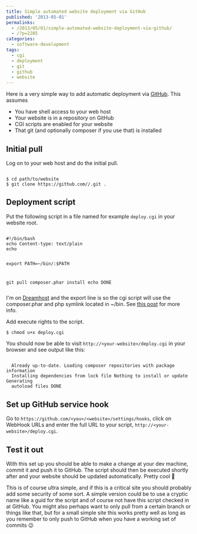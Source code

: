 ---
title: Simple automated website deployment via GitHub
published: '2013-05-01'
permalinks:
  - /2013/05/01/simple-automated-website-deployment-via-github/
  - /?p=2285
categories:
  - software-development
tags:
  - cgi
  - deployment
  - git
  - github
  - website
---

Here is a very simple way to add automatic deployment via <a href="https://github.com/">GitHub</a>. This assumes

<ul>
<li>You have shell access to your web host
<li>Your website is in a repository on GitHub
<li>CGI scripts are enabled for your website
<li>That git (and optionally composer if you use that) is installed
</ul>

## Initial pull

Log on to your web host and do the initial pull.

<code lang="bash">
$ cd path/to/website
$ git clone https://github.com/<you>/<website>.git .
</code>

## Deployment script

Put the following script in a file named for example `deploy.cgi` in your website root.

<code lang="bash">
#!/bin/bash
echo Content-type: text/plain
echo

export PATH=~/bin/:$PATH

git pull
composer.phar install
echo DONE

</code>

<div className="note">
  I'm on <a href="http://www.dreamhost.com/r.cgi?322827">Dreamhost</a> and the
  export line is so the cgi script will use the composer.phar and php symlink
  located in ~/bin. See <a href="/?p=2153">this post</a> for more info.
</div>

Add execute rights to the script.

<code lang="bash">$ chmod u+x deploy.cgi</code>

You should now be able to visit `http://<your-website>/deploy.cgi` in your browser and see output like this:

<code>
  Already up-to-date. Loading composer repositories with package information
  Installing dependencies from lock file Nothing to install or update Generating
  autoload files DONE
</code>

## Set up GitHub service hook

Go to `https://github.com/<you>/<website>/settings/hooks`, click on WebHook URLs and enter the full URL to your script, `http://<your-website>/deploy.cgi`.

## Test it out

With this set up you should be able to make a change at your dev machine, commit it and push it to GitHub. The script should then be executed shortly after and your website should be updated automatically. Pretty cool 🙂

This is of course ultra simple, and if this is a critical site you should probably add some security of some sort. A simple version could be to use a cryptic name like a guid for the script and of course not have this script checked in at GitHub. You might also perhaps want to only pull from a certain branch or things like that, but for a small simple site this works pretty well as long as you remember to only push to GitHub when you have a working set of commits 😉
